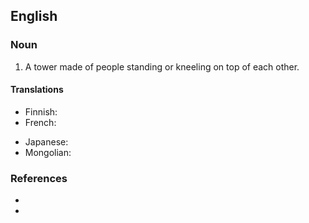 {{also|human-pyramid}}
==English==

===Noun===
{{en-noun}}

# A tower made of people standing or kneeling on top of each other.

====Translations====
{{trans-top|tower made of people}}
* Finnish: {{t|fi|ihmispyramidi}}
* French: {{t+|fr|pyramide humaine|f}}
{{trans-mid}}
* Japanese: {{t|ja|人間ピラミッド|tr=ningen piramiddo}}
* Mongolian: {{t|mn|хүн пирамид|sc=Cyrl}}
{{trans-bottom}}

===References===
* {{pedia}}
* {{comcatlite}}